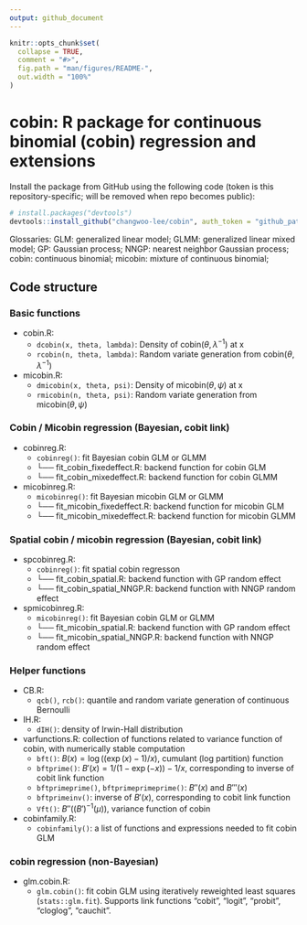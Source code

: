 ```yaml
---
output: github_document
---
```


<!-- README.md is generated from README.Rmd. Please edit that file -->

```r
knitr::opts_chunk$set(
  collapse = TRUE,
  comment = "#>",
  fig.path = "man/figures/README-",
  out.width = "100%"
)
```
# cobin: R package for continuous binomial (cobin) regression and extensions

<!-- badges: start -->
<!-- badges: end -->
Install the package from GitHub using the following code (token is this repository-specific; will be removed when repo becomes public):
```r
# install.packages("devtools")
devtools::install_github("changwoo-lee/cobin", auth_token = "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")

```

Glossaries: GLM: generalized linear model; GLMM: generalized linear mixed model;
GP: Gaussian process; NNGP: nearest neighbor Gaussian process; 
cobin: continuous binomial; micobin: mixture of continuous binomial;

## Code structure

### Basic functions

- cobin.R: 
  - `dcobin(x, theta, lambda)`: Density of $\mathrm{cobin}(\theta, \lambda^{-1})$ at x  
  - `rcobin(n, theta, lambda)`: Random variate generation from $\mathrm{cobin}(\theta, \lambda^{-1})$
- micobin.R:
  - `dmicobin(x, theta, psi)`: Density of $\mathrm{micobin}(\theta, \psi)$ at x  
  - `rmicobin(n, theta, psi)`: Random variate generation from $\mathrm{micobin}(\theta, \psi)$


### Cobin / Micobin regression (Bayesian, cobit link)

- cobinreg.R: 
  - `cobinreg()`: fit Bayesian cobin GLM or GLMM
  - └── fit_cobin_fixedeffect.R: backend function for cobin GLM
  - └── fit_cobin_mixedeffect.R: backend function for cobin GLMM
- micobinreg.R: 
  - `micobinreg()`: fit Bayesian micobin GLM or GLMM
  - └── fit_micobin_fixedeffect.R: backend function for micobin GLM
  - └── fit_micobin_mixedeffect.R: backend function for micobin GLMM


### Spatial cobin / micobin regression (Bayesian, cobit link)

- spcobinreg.R: 
  - `cobinreg()`: fit spatial cobin regresson 
  - └── fit_cobin_spatial.R: backend function with GP random effect 
  - └── fit_cobin_spatial_NNGP.R: backend function with NNGP random effect
- spmicobinreg.R: 
  - `micobinreg()`: fit Bayesian cobin GLM or GLMM
  - └── fit_micobin_spatial.R: backend function with GP random effect 
  - └── fit_micobin_spatial_NNGP.R: backend function with NNGP random effect


### Helper functions

- CB.R: 
  - `qcb()`, `rcb()`: quantile and random variate generation of continuous Bernoulli
- IH.R: 
  - `dIH()`: density of Irwin-Hall distribution 
- varfunctions.R: collection of functions related to variance function of cobin, with numerically stable computation
  - `bft()`: $B(x) = \log((\exp(x)-1)/x)$, cumulant (log partition) function
  - `bftprime()`: $B'(x) = 1/(1-\exp(-x))-1/x$, corresponding to inverse of cobit link function
  - `bftprimeprime()`, `bftprimeprimeprime()`: $B''(x)$ and $B'''(x)$
  - `bftprimeinv()`: inverse of $B'(x)$, corresponding to cobit link function
  - `Vft()`: $B''((B')^{-1}(\mu))$, variance function of cobin
- cobinfamily.R: 
  - `cobinfamily()`: a list of functions and expressions needed to fit cobin GLM



### cobin regression (non-Bayesian)

- glm.cobin.R: 
  - `glm.cobin()`: fit cobin GLM using iteratively reweighted least squares (`stats::glm.fit`). Supports link functions "cobit", "logit", "probit", "cloglog", "cauchit".
  